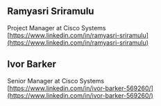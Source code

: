 ## Ramyasri Sriramulu 

Project Manager at Cisco Systems  
[https://www.linkedin.com/in/ramyasri-sriramulu](https://www.linkedin.com/in/ramyasri-sriramulu) 

## Ivor Barker

Senior Manager at Cisco Systems  
[https://www.linkedin.com/in/ivor-barker-569260/](https://www.linkedin.com/in/ivor-barker-569260/)